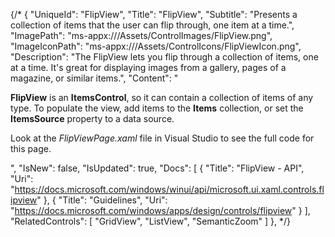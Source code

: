{/* {
    "UniqueId": "FlipView",
    "Title": "FlipView",
    "Subtitle": "Presents a collection of items that the user can flip through, one item at a time.",
    "ImagePath": "ms-appx:///Assets/ControlImages/FlipView.png",
    "ImageIconPath": "ms-appx:///Assets/ControlIcons/FlipViewIcon.png",
    "Description": "The FlipView lets you flip through a collection of items, one at a time. It's great for displaying images from a gallery, pages of a magazine, or similar items.",
    "Content": "<p><b>FlipView</b> is an <b>ItemsControl</b>, so it can contain a collection of items of any type. To populate the view, add items to the <b>Items</b> collection, or set the <b>ItemsSource</b> property to a data source.</p><p>Look at the <i>FlipViewPage.xaml</i> file in Visual Studio to see the full code for this page.</p>",
    "IsNew": false,
    "IsUpdated": true,
    "Docs": [
    {
        "Title": "FlipView - API",
        "Uri": "https://docs.microsoft.com/windows/winui/api/microsoft.ui.xaml.controls.flipview"
    },
    {
        "Title": "Guidelines",
        "Uri": "https://docs.microsoft.com/windows/apps/design/controls/flipview"
    }
    ],
    "RelatedControls": [
    "GridView",
    "ListView",
    "SemanticZoom"
    ]
}, */}